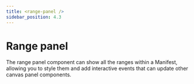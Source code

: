 ```yaml
---
title: <range-panel />
sidebar_position: 4.3
---
```


# Range panel




The range panel component can show all the ranges within a Manifest, allowing you to style them and
add interactive events that can update other canvas panel components.










<Sandbox project={range_panel} />
